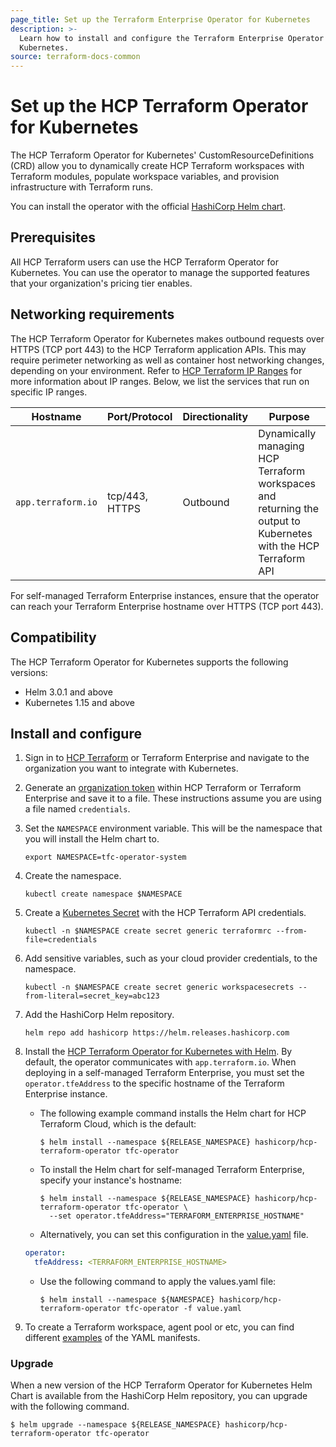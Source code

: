 ```yaml
---
page_title: Set up the Terraform Enterprise Operator for Kubernetes
description: >-
  Learn how to install and configure the Terraform Enterprise Operator for
  Kubernetes.
source: terraform-docs-common
---
```


# Set up the HCP Terraform Operator for Kubernetes

The HCP Terraform Operator for Kubernetes' CustomResourceDefinitions (CRD) allow you to dynamically create HCP Terraform workspaces with Terraform modules, populate workspace variables, and provision infrastructure with Terraform runs. 

You can install the operator with the official [HashiCorp Helm chart](https://github.com/hashicorp/hcp-terraform-operator).

## Prerequisites

All HCP Terraform users can use the HCP Terraform Operator for Kubernetes. You can use the operator to manage the supported features that your organization's pricing tier enables. 

## Networking requirements

The HCP Terraform Operator for Kubernetes makes outbound requests over HTTPS (TCP port 443) to the HCP Terraform application APIs. This may require perimeter networking as well as container host networking changes, depending on your environment. Refer to [HCP Terraform IP Ranges](/terraform/enterprise/architectural-details/ip-ranges) for more information about IP ranges. Below, we list the services that run on specific IP ranges.

| Hostname           | Port/Protocol  | Directionality | Purpose                                                                                                         |
| ------------------ | -------------- | -------------- | --------------------------------------------------------------------------------------------------------------- |
| `app.terraform.io` | tcp/443, HTTPS | Outbound       | Dynamically managing HCP Terraform workspaces and returning the output to Kubernetes with the HCP Terraform API |

For self-managed Terraform Enterprise instances, ensure that the operator can reach your Terraform Enterprise hostname over HTTPS (TCP port 443).

## Compatibility

The HCP Terraform Operator for Kubernetes supports the following versions:

-   Helm 3.0.1 and above
-   Kubernetes 1.15 and above

## Install and configure

1.  Sign in to [HCP Terraform](https://app.terraform.io/) or Terraform Enterprise and navigate to the organization you want to integrate with Kubernetes.

2.  Generate an [organization token](/terraform/enterprise/users-teams-organizations/api-tokens#organization-api-tokens) within HCP Terraform or Terraform Enterprise and save it to a file. These instructions assume you are using a file named `credentials`.

3.  Set the `NAMESPACE` environment variable. This will be the namespace that you will install the Helm chart to.

        export NAMESPACE=tfc-operator-system

4.  Create the namespace.

        kubectl create namespace $NAMESPACE

5.  Create a [Kubernetes Secret](https://kubernetes.io/docs/concepts/configuration/secret/) with the HCP Terraform API credentials.

        kubectl -n $NAMESPACE create secret generic terraformrc --from-file=credentials

6.  Add sensitive variables, such as your cloud provider credentials, to the namespace.

        kubectl -n $NAMESPACE create secret generic workspacesecrets --from-literal=secret_key=abc123

7.  Add the HashiCorp Helm repository.

        helm repo add hashicorp https://helm.releases.hashicorp.com

8.  Install the [HCP Terraform Operator for Kubernetes with Helm](https://github.com/hashicorp/hcp-terraform-operator).  By default, the operator communicates with `app.terraform.io`. When deploying in a self-managed Terraform Enterprise, you must set the `operator.tfeAddress` to the specific hostname of the Terraform Enterprise instance.

    -  The following example command installs the Helm chart for HCP Terraform Cloud, which is the default:

        ```shell-session
        $ helm install --namespace ${RELEASE_NAMESPACE} hashicorp/hcp-terraform-operator tfc-operator
        ``` 

    -  To install the Helm chart for self-managed Terraform Enterprise, specify your instance's hostname:

        ```shell-session
        $ helm install --namespace ${RELEASE_NAMESPACE} hashicorp/hcp-terraform-operator tfc-operator \
          --set operator.tfeAddress="TERRAFORM_ENTERPRISE_HOSTNAME"
          ```

    -   Alternatively, you can set this configuration in the [value.yaml](https://github.com/hashicorp/hcp-terraform-operator/blob/main/charts/hcp-terraform-operator/values.yaml) file.

    ```yaml
    operator:
      tfeAddress: <TERRAFORM_ENTERPRISE_HOSTNAME>
    ```

    - Use the following command to apply the values.yaml file:

        ```shell-session
        $ helm install --namespace ${NAMESPACE} hashicorp/hcp-terraform-operator tfc-operator -f value.yaml
        ```

9.  To create a Terraform workspace, agent pool or etc, you can find different [examples](https://github.com/hashicorp/hcp-terraform-operator/tree/main/docs/examples) of the YAML manifests.

### Upgrade

When a new version of the HCP Terraform Operator for Kubernetes Helm Chart is available from the HashiCorp Helm repository, you can upgrade with the following command.

```shell-session
$ helm upgrade --namespace ${RELEASE_NAMESPACE} hashicorp/hcp-terraform-operator tfc-operator
```
